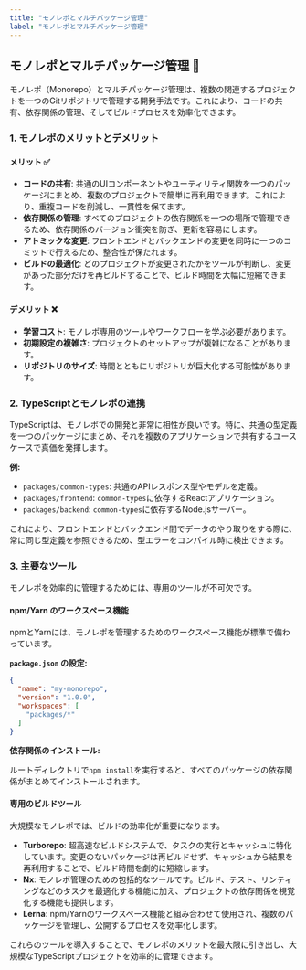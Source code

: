 ```yaml
---
title: "モノレポとマルチパッケージ管理"
label: "モノレポとマルチパッケージ管理"
---
```


## モノレポとマルチパッケージ管理 🌳

モノレポ（Monorepo）とマルチパッケージ管理は、複数の関連するプロジェクトを一つのGitリポジトリで管理する開発手法です。これにより、コードの共有、依存関係の管理、そしてビルドプロセスを効率化できます。

### 1. モノレポのメリットとデメリット

#### メリット ✅

- **コードの共有**: 共通のUIコンポーネントやユーティリティ関数を一つのパッケージにまとめ、複数のプロジェクトで簡単に再利用できます。これにより、重複コードを削減し、一貫性を保てます。
- **依存関係の管理**: すべてのプロジェクトの依存関係を一つの場所で管理できるため、依存関係のバージョン衝突を防ぎ、更新を容易にします。
- **アトミックな変更**: フロントエンドとバックエンドの変更を同時に一つのコミットで行えるため、整合性が保たれます。
- **ビルドの最適化**: どのプロジェクトが変更されたかをツールが判断し、変更があった部分だけを再ビルドすることで、ビルド時間を大幅に短縮できます。

#### デメリット ❌

- **学習コスト**: モノレポ専用のツールやワークフローを学ぶ必要があります。
- **初期設定の複雑さ**: プロジェクトのセットアップが複雑になることがあります。
- **リポジトリのサイズ**: 時間とともにリポジトリが巨大化する可能性があります。

### 2. TypeScriptとモノレポの連携

TypeScriptは、モノレポでの開発と非常に相性が良いです。特に、共通の型定義を一つのパッケージにまとめ、それを複数のアプリケーションで共有するユースケースで真価を発揮します。

**例:**

- `packages/common-types`: 共通のAPIレスポンス型やモデルを定義。
- `packages/frontend`: `common-types`に依存するReactアプリケーション。
- `packages/backend`: `common-types`に依存するNode.jsサーバー。

これにより、フロントエンドとバックエンド間でデータのやり取りをする際に、常に同じ型定義を参照できるため、型エラーをコンパイル時に検出できます。

### 3. 主要なツール

モノレポを効率的に管理するためには、専用のツールが不可欠です。

#### npm/Yarn のワークスペース機能

npmとYarnには、モノレポを管理するためのワークスペース機能が標準で備わっています。

**`package.json` の設定:**

```json
{
  "name": "my-monorepo",
  "version": "1.0.0",
  "workspaces": [
    "packages/*"
  ]
}
```

**依存関係のインストール:**

ルートディレクトリで`npm install`を実行すると、すべてのパッケージの依存関係がまとめてインストールされます。

#### 専用のビルドツール

大規模なモノレポでは、ビルドの効率化が重要になります。

- **Turborepo**: 超高速なビルドシステムで、タスクの実行とキャッシュに特化しています。変更のないパッケージは再ビルドせず、キャッシュから結果を再利用することで、ビルド時間を劇的に短縮します。
- **Nx**: モノレポ管理のための包括的なツールです。ビルド、テスト、リンティングなどのタスクを最適化する機能に加え、プロジェクトの依存関係を視覚化する機能も提供します。
- **Lerna**: npm/Yarnのワークスペース機能と組み合わせて使用され、複数のパッケージを管理し、公開するプロセスを効率化します。

これらのツールを導入することで、モノレポのメリットを最大限に引き出し、大規模なTypeScriptプロジェクトを効率的に管理できます。